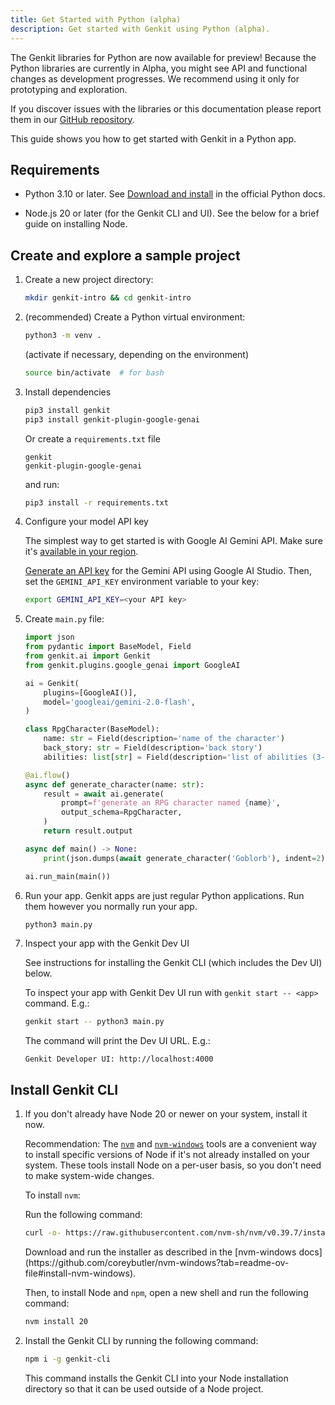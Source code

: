 ```yaml
---
title: Get Started with Python (alpha)
description: Get started with Genkit using Python (alpha).
---
```



The Genkit libraries for Python are now available for preview! Because the
Python libraries are currently in Alpha, you might see API and functional
changes as development progresses. We recommend using it only for prototyping
and exploration.

If you discover issues with the libraries or this documentation please report
them in our [GitHub repository](https://github.com/firebase/genkit/).

This guide shows you how to get started with Genkit in a Python app.

## Requirements

*   Python 3.10 or later. See [Download and
    install](https://www.python.org/downloads/) in the official Python docs.

*   Node.js 20 or later (for the Genkit CLI and UI). See the below for a brief
    guide on installing Node.

## Create and explore a sample project

1.  Create a new project directory:

    ```bash
    mkdir genkit-intro && cd genkit-intro
    ```

2.  (recommended) Create a Python virtual environment:

    ```bash
    python3 -m venv .
    ```

    (activate if necessary, depending on the environment)

    ```bash
    source bin/activate  # for bash
    ```

3.  Install dependencies

    ```bash
    pip3 install genkit
    pip3 install genkit-plugin-google-genai
    ```

    Or create a `requirements.txt` file

    ```text title="requirements.txt"
    genkit
    genkit-plugin-google-genai
    ```

    and run:

    ```bash
    pip3 install -r requirements.txt
    ```

4.  Configure your model API key

    The simplest way to get started is with Google AI Gemini API. Make sure it's
    [available in your region](https://ai.google.dev/available_regions).

    [Generate an API key](https://aistudio.google.com/app/apikey) for the
    Gemini API using Google AI Studio. Then, set the `GEMINI_API_KEY`
    environment variable to your key:

    ```bash
    export GEMINI_API_KEY=<your API key>
    ```

5.  Create `main.py` file:

    ```python title="main.py"
    import json
    from pydantic import BaseModel, Field
    from genkit.ai import Genkit
    from genkit.plugins.google_genai import GoogleAI

    ai = Genkit(
        plugins=[GoogleAI()],
        model='googleai/gemini-2.0-flash',
    )

    class RpgCharacter(BaseModel):
        name: str = Field(description='name of the character')
        back_story: str = Field(description='back story')
        abilities: list[str] = Field(description='list of abilities (3-4)')

    @ai.flow()
    async def generate_character(name: str):
        result = await ai.generate(
            prompt=f'generate an RPG character named {name}',
            output_schema=RpgCharacter,
        )
        return result.output

    async def main() -> None:
        print(json.dumps(await generate_character('Goblorb'), indent=2))

    ai.run_main(main())
    ```

6.  Run your app. Genkit apps are just regular Python applications. Run them
    however you normally run your app.

    ```bash
    python3 main.py
    ```

7.  Inspect your app with the Genkit Dev UI

    See instructions for installing the Genkit CLI (which includes the Dev UI)
    below.

    To inspect your app with Genkit Dev UI run with `genkit start -- <app>`
    command. E.g.:

    ```bash
    genkit start -- python3 main.py
    ```

    The command will print the Dev UI URL. E.g.:

    ```
    Genkit Developer UI: http://localhost:4000
    ```

## Install Genkit CLI

1.  If you don't already have Node 20 or newer on your system, install it now.

    Recommendation: The [`nvm`](https://github.com/nvm-sh/nvm) and
    [`nvm-windows`](https://github.com/coreybutler/nvm-windows) tools are a
    convenient way to install specific versions of Node if it's not already
    installed on your system. These tools install Node on a per-user basis, so
    you don't need to make system-wide changes.

    To install `nvm`:

    <Tabs>
    <TabItem label="Linux, macOS, etc.">
    Run the following command:

    ```bash
    curl -o- https://raw.githubusercontent.com/nvm-sh/nvm/v0.39.7/install.sh | bash
    ```

    </TabItem>
    <TabItem label="Windows">
    Download and run the installer as described in the [nvm-windows
    docs](https://github.com/coreybutler/nvm-windows?tab=readme-ov-file#install-nvm-windows).

    Then, to install Node and `npm`, open a new shell and run the following
    command:

    ```bash
    nvm install 20
    ```

    </TabItem>
    </Tabs>

2.  Install the Genkit CLI by running the following command:

    ```bash
    npm i -g genkit-cli
    ```

    This command installs the Genkit CLI into your Node installation directory so
    that it can be used outside of a Node project.
